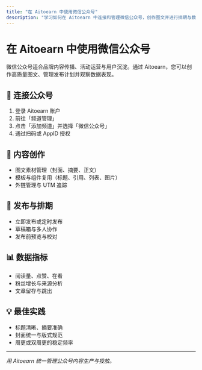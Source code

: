 ```yaml
---
title: "在 Aitoearn 中使用微信公众号"
description: "学习如何在 Aitoearn 中连接和管理微信公众号，创作图文并进行排期与数据分析。"
---
```


# 在 Aitoearn 中使用微信公众号

微信公众号适合品牌内容传播、活动运营与用户沉淀。通过 Aitoearn，您可以创作高质量图文、管理发布计划并观察数据表现。

## 🔗 连接公众号
1. 登录 Aitoearn 账户
2. 前往「频道管理」
3. 点击「添加频道」并选择「微信公众号」
4. 通过扫码或 AppID 授权

## 📝 内容创作
- 图文素材管理（封面、摘要、正文）
- 模板与组件复用（标题、引用、列表、图片）
- 外链管理与 UTM 追踪

## 📅 发布与排期
- 立即发布或定时发布
- 草稿箱与多人协作
- 发布前预览与校对

## 📊 数据指标
- 阅读量、点赞、在看
- 粉丝增长与来源分析
- 文章留存与跳出

## 💡 最佳实践
- 标题清晰、摘要准确
- 封面统一与版式规范
- 周更或双周更的稳定频率

---

*用 Aitoearn 统一管理公众号内容生产与投放。*
